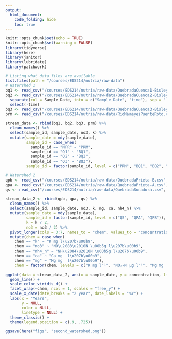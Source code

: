 ```yaml
---
output: 
  html_document:
    code_folding: hide
    toc: true
---
```


```r
knitr::opts_chunk$set(echo = TRUE)
knitr::opts_chunk$set(warning = FALSE)
library(tidyverse)
library(here)
library(janitor)
library(lubridate)
library(patchwork)
```

```r
# Listing what data files are available
list.files(path = "/courses/EDS214/nutria/raw-data")
# Watershed 1
bq1 <- read_csv("/courses/EDS214/nutria/raw-data/QuebradaCuenca1-Bisley.csv", na = c("-9999", "-9999.00"))
bq2 <- read_csv("/courses/EDS214/nutria/raw-data/QuebradaCuenca2-Bisley.csv", na = c("-9999", "-9999.00")) %>% 
  separate(col = Sample_Date, into = c("Sample_Date", "time"), sep = " ") %>% 
  select(-time)
bq3 <- read_csv("/courses/EDS214/nutria/raw-data/QuebradaCuenca3-Bisley.csv", na = c("-9999", "-9999.00"))
prm <- read_csv("/courses/EDS214/nutria/raw-data/RioMameyesPuenteRoto.csv", na = c("-9999", "-9999.00"))

stream_data <- rbind(bq1, bq2, bq3, prm) %>% 
  clean_names() %>% 
  select(sample_id, sample_date, no3, k) %>% 
  mutate(sample_date = mdy(sample_date),
         sample_id = case_when(
           sample_id == "MPR" ~ "PRM",
           sample_id == "Q1" ~ "BQ1",
           sample_id == "Q2" ~ "BQ2",
           sample_id == "Q3" ~ "BQ3"),
         sample_id = factor(sample_id, level = c("PRM", "BQ1", "BQ2", "BQ3")))

# Watershed 2
qpb <- read_csv("/courses/EDS214/nutria/raw-data/QuebradaPrieta-B.csv", na = c("-9999", "-9999.00"))
qpa <- read_csv("/courses/EDS214/nutria/raw-data/QuebradaPrieta-A.csv", na = c("-9999", "-9999.00"))
qs <- read_csv("/courses/EDS214/nutria/raw-data/QuebradaSonadora.csv", na = c("-9999", "-9999.00"))

stream_data_2 <- rbind(qpb, qpa, qs) %>% 
  clean_names() %>% 
  select(sample_id, sample_date, no3, k, mg, ca, nh4_n) %>% 
  mutate(sample_date = mdy(sample_date),
         sample_id = factor(sample_id, level = c("QS", "QPA", "QPB")),
         k = k / 2,
         no3 = no3 / 2) %>% 
  pivot_longer(cols = 3:7, names_to = "chem", values_to = "concentration") %>% 
  mutate(chem = case_when(
    chem == "k" ~ "K mg l\u207b\u00b9",
    chem == "no3" ~ "NO\u2083\u2010N \u00b5g l\u207b\u00b9",
    chem == "nh4_n" ~ "NH\u2084\u2010N \u00b5g l\u207b\u00b9",
    chem == "ca" ~ "Ca mg  l\u207b\u00b9",
    chem == "mg" ~ "Mg mg  l\u207b\u00b9"),
    chem = factor(chem, levels = c("K mg l⁻¹", "NO₃‐N µg l⁻¹", "Mg mg  l\u207b\u00b9", "Ca mg  l⁻¹", "NH₄‐N µg l⁻¹")))
```

```r
ggplot(data = stream_data_2, aes(x = sample_date, y = concentration, linetype = sample_id, color = sample_id)) +
  geom_line() +
  scale_color_viridis_d() +
  facet_wrap(~chem, ncol = 1, scales = "free_y") +
  scale_x_date(date_breaks = "2 year", date_labels = "%Y") +
  labs(x = "Years", 
       y = NULL,
       color = NULL,
       linetype = NULL) +
  theme_classic() +
  theme(legend.position = c(.9, .725))

ggsave(here("figs", "second_watershed.png"))
```
